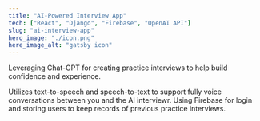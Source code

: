 ```yaml
---
title: "AI-Powered Interview App"
tech: ["React", "Django", "Firebase", "OpenAI API"]
slug: "ai-interview-app"
hero_image: "./icon.png"
here_image_alt: "gatsby icon"
---
```


Leveraging Chat-GPT for creating practice interviews to help build confidence and experience.

Utilizes text-to-speech and speech-to-text to support fully voice conversations between you and the AI interviewr.
Using Firebase for login and storing users to keep records of previous practice interviews.


